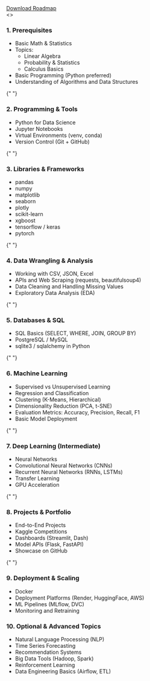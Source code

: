 <div className="mt-10 flex justify-center">
  <a
    href="/roadmap/datascience-roadmap.pdf"
    download
    className="inline-block px-4 py-2 bg-blue-600 text-white font-medium rounded hover:bg-blue-700 transition"
  >
    Download Roadmap
  </a>
</div>
<>
  <h3 className="text-xl font-semibold mb-2 mt-6">1. Prerequisites</h3>
  <ul className="list-disc list-inside space-y-1 text-gray-800">
    <li>Basic Math & Statistics</li>
    <li className="ml-5">
      Topics:
      <ul className="list-disc list-inside ml-5">
        <li>Linear Algebra</li>
        <li>Probability & Statistics</li>
        <li>Calculus Basics</li>
      </ul>
    </li>
    <li>Basic Programming (Python preferred)</li>
    <li>Understanding of Algorithms and Data Structures</li>
  </ul>

{" "}

<h3 className="text-xl font-semibold mb-2 mt-6">2. Programming & Tools</h3>
<ul className="list-disc list-inside space-y-1 text-gray-800">
  <li>Python for Data Science</li>
  <li>Jupyter Notebooks</li>
  <li>Virtual Environments (venv, conda)</li>
  <li>Version Control (Git + GitHub)</li>
</ul>

{" "}

<h3 className="text-xl font-semibold mb-2 mt-6">3. Libraries & Frameworks</h3>
<ul className="list-disc list-inside space-y-1 text-gray-800">
  <li>pandas</li>
  <li>numpy</li>
  <li>matplotlib</li>
  <li>seaborn</li>
  <li>plotly</li>
  <li>scikit-learn</li>
  <li>xgboost</li>
  <li>tensorflow / keras</li>
  <li>pytorch</li>
</ul>

{" "}

<h3 className="text-xl font-semibold mb-2 mt-6">
  4. Data Wrangling & Analysis
</h3>
<ul className="list-disc list-inside space-y-1 text-gray-800">
  <li>Working with CSV, JSON, Excel</li>
  <li>APIs and Web Scraping (requests, beautifulsoup4)</li>
  <li>Data Cleaning and Handling Missing Values</li>
  <li>Exploratory Data Analysis (EDA)</li>
</ul>

{" "}

<h3 className="text-xl font-semibold mb-2 mt-6">5. Databases & SQL</h3>
<ul className="list-disc list-inside space-y-1 text-gray-800">
  <li>SQL Basics (SELECT, WHERE, JOIN, GROUP BY)</li>
  <li>PostgreSQL / MySQL</li>
  <li>sqlite3 / sqlalchemy in Python</li>
</ul>

{" "}

<h3 className="text-xl font-semibold mb-2 mt-6">6. Machine Learning</h3>
<ul className="list-disc list-inside space-y-1 text-gray-800">
  <li>Supervised vs Unsupervised Learning</li>
  <li>Regression and Classification</li>
  <li>Clustering (K-Means, Hierarchical)</li>
  <li>Dimensionality Reduction (PCA, t-SNE)</li>
  <li>Evaluation Metrics: Accuracy, Precision, Recall, F1</li>
  <li>Basic Model Deployment</li>
</ul>

{" "}

<h3 className="text-xl font-semibold mb-2 mt-6">
  7. Deep Learning (Intermediate)
</h3>
<ul className="list-disc list-inside space-y-1 text-gray-800">
  <li>Neural Networks</li>
  <li>Convolutional Neural Networks (CNNs)</li>
  <li>Recurrent Neural Networks (RNNs, LSTMs)</li>
  <li>Transfer Learning</li>
  <li>GPU Acceleration</li>
</ul>

{" "}

<h3 className="text-xl font-semibold mb-2 mt-6">8. Projects & Portfolio</h3>
<ul className="list-disc list-inside space-y-1 text-gray-800">
  <li>End-to-End Projects</li>
  <li>Kaggle Competitions</li>
  <li>Dashboards (Streamlit, Dash)</li>
  <li>Model APIs (Flask, FastAPI)</li>
  <li>Showcase on GitHub</li>
</ul>

{" "}

<h3 className="text-xl font-semibold mb-2 mt-6">9. Deployment & Scaling</h3>
<ul className="list-disc list-inside space-y-1 text-gray-800">
  <li>Docker</li>
  <li>Deployment Platforms (Render, HuggingFace, AWS)</li>
  <li>ML Pipelines (MLflow, DVC)</li>
  <li>Monitoring and Retraining</li>
</ul>

  <h3 className="text-xl font-semibold mb-2 mt-6">10. Optional & Advanced Topics</h3>
  <ul className="list-disc list-inside space-y-1 text-gray-800 mb-10">
    <li>Natural Language Processing (NLP)</li>
    <li>Time Series Forecasting</li>
    <li>Recommendation Systems</li>
    <li>Big Data Tools (Hadoop, Spark)</li>
    <li>Reinforcement Learning</li>
    <li>Data Engineering Basics (Airflow, ETL)</li>
  </ul>
</>
